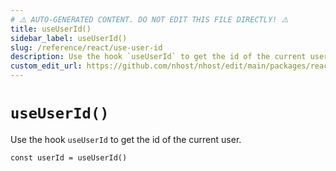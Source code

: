 ```yaml
---
# ⚠️ AUTO-GENERATED CONTENT. DO NOT EDIT THIS FILE DIRECTLY! ⚠️
title: useUserId()
sidebar_label: useUserId()
slug: /reference/react/use-user-id
description: Use the hook `useUserId` to get the id of the current user.
custom_edit_url: https://github.com/nhost/nhost/edit/main/packages/react/src/hooks/user.ts#L367
---
```


# `useUserId()`

Use the hook `useUserId` to get the id of the current user.

```tsx
const userId = useUserId()
```
